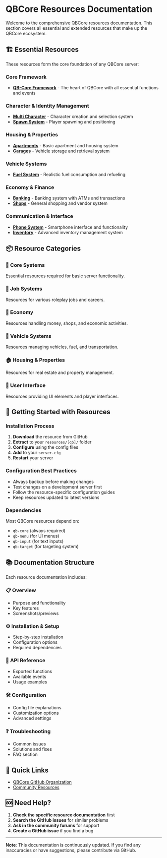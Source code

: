 # QBCore Resources Documentation

Welcome to the comprehensive QBCore resources documentation. This section covers all essential and extended resources that make up the QBCore ecosystem.

## 🏗️ Essential Resources

These resources form the core foundation of any QBCore server:

### Core Framework
- [**QB-Core Framework**](/docs/resources/qb-core) - The heart of QBCore with all essential functions and events

### Character & Identity Management  
- [**Multi Character**](/docs/resources/qb-multicharacter) - Character creation and selection system
- [**Spawn System**](/docs/resources/qb-spawn) - Player spawning and positioning

### Housing & Properties
- [**Apartments**](/docs/resources/qb-apartments) - Basic apartment and housing system
- [**Garages**](/docs/resources/qb-garages) - Vehicle storage and retrieval system

### Vehicle Systems
- [**Fuel System**](/docs/resources/qb-fuel) - Realistic fuel consumption and refueling

### Economy & Finance
- [**Banking**](/docs/resources/qb-banking) - Banking system with ATMs and transactions
- [**Shops**](/docs/resources/qb-shops) - General shopping and vendor system

### Communication & Interface
- [**Phone System**](/docs/resources/qb-phone) - Smartphone interface and functionality
- [**Inventory**](/docs/resources/qb-inventory) - Advanced inventory management system

## 📦 Resource Categories

### 🔧 Core Systems
Essential resources required for basic server functionality.

### 💼 Job Systems
Resources for various roleplay jobs and careers.

### 🏪 Economy
Resources handling money, shops, and economic activities.

### 🚗 Vehicle Systems
Resources managing vehicles, fuel, and transportation.

### 🏠 Housing & Properties
Resources for real estate and property management.

### 📱 User Interface
Resources providing UI elements and player interfaces.

## 🚀 Getting Started with Resources

### Installation Process
1. **Download** the resource from GitHub
2. **Extract** to your `resources/[qb]/` folder
3. **Configure** using the config files
4. **Add** to your `server.cfg`
5. **Restart** your server

### Configuration Best Practices
- Always backup before making changes
- Test changes on a development server first
- Follow the resource-specific configuration guides
- Keep resources updated to latest versions

### Dependencies
Most QBCore resources depend on:
- `qb-core` (always required)
- `qb-menu` (for UI menus)
- `qb-input` (for text inputs)
- `qb-target` (for targeting system)

## 📚 Documentation Structure

Each resource documentation includes:

### 📋 Overview
- Purpose and functionality
- Key features
- Screenshots/previews

### ⚙️ Installation & Setup  
- Step-by-step installation
- Configuration options
- Required dependencies

### 🔌 API Reference
- Exported functions
- Available events
- Usage examples

### 🛠️ Configuration
- Config file explanations
- Customization options
- Advanced settings

### ❓ Troubleshooting
- Common issues
- Solutions and fixes
- FAQ section

## 🔗 Quick Links

- [QBCore GitHub Organization](https://github.com/qbcore-framework)
- [Community Resources](https://github.com/qbcore-framework/qb-resources)

## 🆘 Need Help?

1. **Check the specific resource documentation** first
2. **Search the GitHub issues** for similar problems
3. **Ask in the community forums** for support
4. **Create a GitHub issue** if you find a bug

---

**Note**: This documentation is continuously updated. If you find any inaccuracies or have suggestions, please contribute via GitHub.